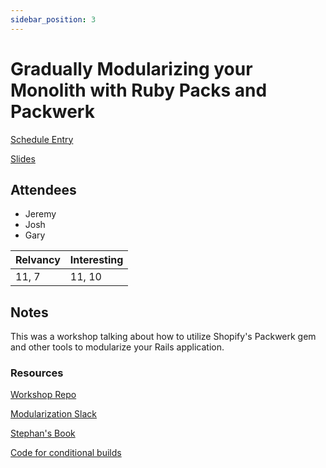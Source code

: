 ```yaml
---
sidebar_position: 3
---
```



# Gradually Modularizing your Monolith with Ruby Packs and Packwerk

<Speaker
  name='Alex Evanczuk'
  position='Product Infrastructure and Gradual Modularity Engineer at Gusto'
  imageUrl='https://sessionize.com/image/bc47-400o400o2-RptoU3BoLgRtMRrqfmNozG.jpg'
/>

<Speaker
  name='Stephan Hagemann'
  position='Leading Product Infrastructure Engineering at Gusto'
  imageUrl='https://sessionize.com/image/aa19-400o400o2-sYhNc8LjRWWcunoZYU1nGJ.jpg'
/>

[Schedule Entry](https://railsconf2023.sessionize.com/session/452625)

[Slides](https://docs.google.com/presentation/d/1iM1ffdoy6otuBopqGTUTgnOC9nXgrzrcxN6l8xsF13Y/edit#slide=id.g23309be7886_1_55)

## Attendees
* Jeremy
* Josh
* Gary

| Relvancy    | Interesting |
| ----------- | ----------- |
| 11, 7       | 11, 10      |

## Notes

This was a workshop talking about how to utilize Shopify's Packwerk gem and other tools to modularize your Rails application.

### Resources

[Workshop Repo](https://github.com/gradual-systems/railsconf-workshop)

[Modularization Slack](https://join.slack.com/t/rubymod/shared_invite/zt-1u8syzcmr-waYQdSTM7sNztR26cDl8dg)

[Stephan's Book](http://leanpub.com/package-based-rails-applications/c/railsconf2023)

[Code for conditional builds](https://gist.github.com/alexevanczuk/ed743044d8c963e36e3b86e8185b74df)
